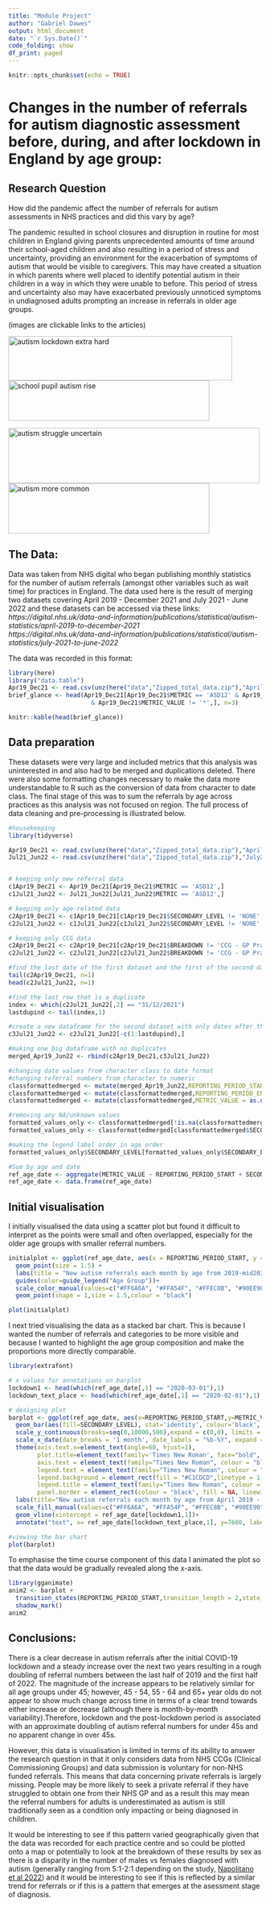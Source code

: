 ```yaml
---
title: "Module Project"
author: "Gabriel Dawes"
output: html_document
date: "`r Sys.Date()`"
code_folding: show
df_print: paged
---
```


```r
knitr::opts_chunk$set(echo = TRUE)
```

# **Changes in the number of referrals for autism diagnostic assessment before, during, and after lockdown in England by age group:**

## Research Question

How did the pandemic affect the number of referrals for autism assessments in NHS practices and did this vary by age? 

The pandemic resulted in school closures and disruption in routine for most children in England giving parents unprecedented amounts of time around their school-aged children and also resulting in a period of stress and uncertainty, providing an environment for the exacerbation of symptoms of autism that would be visible to caregivers. This may have created a situation in which parents where well placed to identify potential autism in their children in a way in which they were unable to before. This period of stress and uncertainty also may have exacerbated previously unnoticed symptoms in undiagnosed adults prompting an increase in referrals in older age groups.

(images are clickable links to the articles)

 <a href="https://www.bbc.co.uk/news/uk-scotland-52618931">
        <img border="0" alt="autism lockdown extra hard" src="headline images/autism lockdown extra hard.png" width="445" height="88" href="https://www.bbc.co.uk/news/uk-england-tyne-60885874">
        <img border="0" alt="school pupil autism rise" src="headline images/school pupil autism rise.png" width="400" height="80">
    </a>
    

 <a href="https://www.theguardian.com/society/2020/nov/11/siena-castellon-autistic-people-are-really-struggling-with-how-uncertain-things-are">
        <img border="0" alt="autism struggle uncertain" src="headline images/autism struggle uncertain.png" width="500" height="110" href="https://www.theguardian.com/society/2021/mar/29/autism-more-common-in-children-in-england-than-previously-thought-study">
        <img border="0" alt="autism more common" src="headline images/autism more common.png" width="400" height="100">
    </a>



## The Data:

Data was taken from NHS digital who began publishing monthly statistics for the number of autism referrals (amongst other variables such as wait time) for practices in England. The data used here is the result of merging two datasets covering April 2019 - December 2021 and July 2021 - June 2022 and these datasets can be accessed via these links:  
*https://digital.nhs.uk/data-and-information/publications/statistical/autism-statistics/april-2019-to-december-2021*   
*https://digital.nhs.uk/data-and-information/publications/statistical/autism-statistics/july-2021-to-june-2022*

The data was recorded in this format:


```r
library(here)
library("data.table")
Apr19_Dec21 <- read.csv(unz(here("data","Zipped_total_data.zip"),"April2019_Dec2021.csv")) 
brief_glance <- head(Apr19_Dec21[Apr19_Dec21$METRIC == 'ASD12' & Apr19_Dec21$SECONDARY_LEVEL != 'NONE'
                       & Apr19_Dec21$METRIC_VALUE != '*',], n=3)

knitr::kable(head(brief_glance))
```


## Data preparation

These datasets were very large and included metrics that this analysis was uninterested in and also had to be merged and duplications deleted. There were also some formatting changes necessary to make the data more understandable to R such as the conversion of data from character to date class. The final stage of this was to sum the referrals by age across practices as this analysis was not focused on region. The full process of data cleaning and pre-processing is illustrated below. 


```r
#housekeeping
library(tidyverse)

Apr19_Dec21 <- read.csv(unz(here("data","Zipped_total_data.zip"),"April2019_Dec2021.csv")) 
Jul21_Jun22 <- read.csv(unz(here("data","Zipped_total_data.zip"),"July2021_June2022.csv"))


# keeping only new referral data
c1Apr19_Dec21 <- Apr19_Dec21[Apr19_Dec21$METRIC == 'ASD12',]
c1Jul21_Jun22 <- Jul21_Jun22[Jul21_Jun22$METRIC == 'ASD12',]

# keeping only age-related data
c2Apr19_Dec21 <- c1Apr19_Dec21[c1Apr19_Dec21$SECONDARY_LEVEL != 'NONE',]
c2Jul21_Jun22 <- c1Jul21_Jun22[c1Jul21_Jun22$SECONDARY_LEVEL != 'NONE',]

# keeping only CCG data
c2Apr19_Dec21 <- c2Apr19_Dec21[c2Apr19_Dec21$BREAKDOWN != 'CCG - GP Practice or Residence; Age Group',]
c2Jul21_Jun22 <- c2Jul21_Jun22[c2Jul21_Jun22$BREAKDOWN != 'CCG - GP Practice or Residence; Age Group',]

#find the last date of the first dataset and the first of the second dataset
tail(c2Apr19_Dec21, n=1)
head(c2Jul21_Jun22, n=1)

#find the last row that is a duplicate
index <- which(c2Jul21_Jun22[,2] == "31/12/2021")
lastdupind <- tail(index,1)

#create a new dataframe for the second dataset with only dates after this
c3Jul21_Jun22 <- c2Jul21_Jun22[-c(1:lastdupind),]

#making one big dataframe with no duplicates
merged_Apr19_Jun22 <- rbind(c2Apr19_Dec21,c3Jul21_Jun22)

#changing date values from character class to date format
#changing referral numbers from character to numeric
classformattedmerged <- mutate(merged_Apr19_Jun22,REPORTING_PERIOD_START = as.Date(REPORTING_PERIOD_START, format = "%d/%m/%Y")) 
classformattedmerged <- mutate(classformattedmerged,REPORTING_PERIOD_END = as.Date(REPORTING_PERIOD_END, format = "%d/%m/%Y"))
classformattedmerged <- mutate(classformattedmerged,METRIC_VALUE = as.numeric(METRIC_VALUE))

#removing any NA/unknown values
formatted_values_only <- classformattedmerged[!is.na(classformattedmerged$METRIC_VALUE),]
formatted_values_only <- classformattedmerged[classformattedmerged$SECONDARY_LEVEL != "UNKNOWN",]

#making the legend label order in age order
formatted_values_only$SECONDARY_LEVEL[formatted_values_only$SECONDARY_LEVEL == 'Under 18'] <- '0 - 17'

#Sum by age and date
ref_age_date <- aggregate(METRIC_VALUE ~ REPORTING_PERIOD_START + SECONDARY_LEVEL, data = formatted_values_only, FUN = "sum")
ref_age_date <- data.frame(ref_age_date)
```


## Initial visualisation

I initially visualised the data using a scatter plot but found it difficult to interpret as the points were small and often overlapped, especially for the older age groups with smaller referral numbers.
 
 
```r
initialplot <- ggplot(ref_age_date, aes(x = REPORTING_PERIOD_START, y = METRIC_VALUE, color = SECONDARY_LEVEL)) +
  geom_point(size = 1.5) +
  labs(title = "New autism referrals each month by age from 2019-mid2022", x = "date", y = "Number of New Referrals") +
  guides(color=guide_legend("Age Group"))+
  scale_color_manual(values=c("#FF6A6A", "#FFA54F", "#FFEC8B", "#90EE90", "#7EC0EE","#7A67EE","#8B8386")) + 
  geom_point(shape = 1,size = 1.5,colour = "black")

plot(initialplot)

```


I next tried visualising the data as a stacked bar chart. This is because I wanted the 
number of referrals and categories to be more visible and because I wanted to highlight 
the age group composition and make the proportions more directly comparable.


```r
library(extrafont)

# x values for annotations on barplot
lockdown1 <- head(which(ref_age_date[,1] == "2020-03-01"),1)
lockdown_text_place <- head(which(ref_age_date[,1] == "2020-02-01"),1)

# designing plot
barplot <- ggplot(ref_age_date, aes(x=REPORTING_PERIOD_START,y=METRIC_VALUE)) +
  geom_bar(aes(fill=SECONDARY_LEVEL), stat='identity', colour='black', width=20)+ 
  scale_y_continuous(breaks=seq(0,10000,500),expand = c(0,0), limits = c(0, 10000))+
  scale_x_date(date_breaks = '1 month', date_labels = "%b-%Y", expand = expansion(add = 2))+
  theme(axis.text.x=element_text(angle=60, hjust=1),
        plot.title=element_text(family='Times New Roman', face="bold", size=20,hjust = 0.5, vjust = 0.5),
        axis.text = element_text(family="Times New Roman", colour = "black"),
        legend.text = element_text(family="Times New Roman", colour = "black", face = "bold"), 
        legend.background = element_rect(fill = "#C1CDCD",linetype = 1, colour = "black", linewidth = 1),
        legend.title = element_text(family="Times New Roman", colour = "black", face = "bold", size = 12),
        panel.border = element_rect(colour = "black", fill = NA, linewidth = 2),)+
  labs(title="New autism referrals each month by age from April 2019 - June 2022", x="Date", y="Number of Referrals Across England", fill = "Age Groups:")+
  scale_fill_manual(values=c("#FF6A6A", "#FFA54F", "#FFEC8B", "#90EE90", "#7EC0EE","#7A67EE","#FFF0F5"))+
  geom_vline(xintercept = ref_age_date[lockdown1,1])+
  annotate("text", x= ref_age_date[lockdown_text_place,1], y=7600, label="Start of 1st Lockdown in England", angle=90)

#viewing the bar chart
plot(barplot)
```


To emphasise the time course component of this data I animated the plot so that the data would be gradually revealed along the x-axis.


```r
library(gganimate)
anim2 <- barplot + 
  transition_states(REPORTING_PERIOD_START,transition_length = 2,state_length = 1) + 
  shadow_mark() 
anim2
```


## Conclusions:
 
There is a clear decrease in autism referrals after the initial COVID-19 lockdown and a steady increase over the next two years resulting in a rough doubling of referral numbers between the last half of 2019 and the first half of 2022. The magnitude of the increase appears to be relatively similar for all age groups under 45; however, 45 - 54, 55 - 64 and 65+ year olds do not appear to show much change across time in terms of a clear trend towards either increase or decrease (although there is month-by-month variability).Therefore, lockdown and the post-lockdown period is associated with an approximate doubling of autism referral numbers for under 45s and no apparent change in over 45s. 

However, this data is visualisation is limited in terms of its ability to answer the research question in that it only considers data from NHS CCGs (Clinical Commissioning Groups) and data submission is voluntary for non-NHS funded referrals. This means that data concerning private referrals is largely missing. People may be more likely to seek a private referral if they have struggled to obtain one from their NHS GP and as a result this may mean the referral numbers for adults is underestimated as autism is still traditionally seen as a condition only impacting or being diagnosed in children. 

It would be interesting to see if this pattern varied geographically given that the data was recorded for each practice centre and so could be plotted onto a map or potentially to look at the breakdown of these results by sex as there is a disparity in the number of males vs females diagnosed with autism (generally ranging from 5:1-2:1 depending on the study, [Napolitano et al 2022](https://www.frontiersin.org/articles/10.3389/fpsyt.2022.889636/full#B4)) and it would be interesting to see if this is reflected by a similar trend for referrals or if this is a pattern that emerges at the asessment stage of diagnosis.
